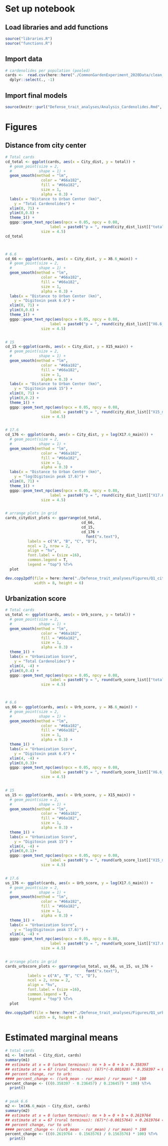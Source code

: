 # Set up notebook
## Load libraries and add functions

```r
source("libraries.R")
source("functions.R")
```

## Import data
```r
# cardenolides per population (pooled)
cards <-  read.csv(here::here("./CommonGardenExperiment_2020Data/clean_data/2020_cardenolides_clean.csv")) %>%
  dplyr::select(., -1) 
```

## Import final models
```r
source(knitr::purl("Defense_trait_analyses/Analysis_Cardenolides.Rmd", quiet=TRUE))
```

# Figures
## Distance from city center
```r
# Total cards
cd_total <- ggplot(cards, aes(x = City_dist, y = total)) +
  # geom_point(size = 2,
  #            shape = 1) +
  geom_smooth(method = "lm",
                color = "#66a182",
                fill = "#66a182",
                size = 1,
                alpha = 0.3) +
  labs(x = "Distance to Urban Center (km)",
    y = "Total Cardenolides") +
  xlim(0, 71) +
  ylim(0,0.8) +
  theme_1() +
  ggpp::geom_text_npc(aes(npcx = 0.05, npcy = 0.08,
                    label = paste0("p = ", round(city_dist_list[["total"]][[2]][["Pr(>F)"]][1], 3))),
                size = 4.5)
cd_total



# 6.6
cd_66 <- ggplot(cards, aes(x = City_dist, y = X6.6_main)) +
  # geom_point(size = 2,
  #            shape = 1) +
  geom_smooth(method = "lm",
                color = "#66a182",
                fill = "#66a182",
                size = 1,
                alpha = 0.3) +
  labs(x = "Distance to Urban Center (km)",
    y = "Digitoxin peak 6.6") +
  xlim(0, 71) +
  ylim(0,0.6) +
  theme_1() +
  ggpp::geom_text_npc(aes(npcx = 0.05, npcy = 0.08,
                    label = paste0("p = ", round(city_dist_list[["X6.6_main"]][[2]][["Pr(>F)"]][1], 3))),
                size = 4.5)


# 15
cd_15 <-ggplot(cards, aes(x = City_dist, y = X15_main)) +
  # geom_point(size = 2,
  #            shape = 1) +
  geom_smooth(method = "lm",
                color = "#66a182",
                fill = "#66a182",
                size = 1,
                alpha = 0.3) +
  labs(x = "Distance to Urban Center (km)",
    y = "Digitoxin peak 15") +
  xlim(0, 71) +
  ylim(0,0.2) +
  theme_1() +
  ggpp::geom_text_npc(aes(npcx = 0.05, npcy = 0.08,
                    label = paste0("p = ", round(city_dist_list[["X15_main"]][[2]][["Pr(>F)"]][1], 3))),
                size = 4.5)


# 17.6
cd_176 <- ggplot(cards, aes(x = City_dist, y = log(X17.6_main))) +
  # geom_point(size = 2,
  #            shape = 1) +
  geom_smooth(method = "lm",
                color = "#66a182",
                fill = "#66a182",
                size = 1,
                alpha = 0.3) +
  labs(x = "Distance to Urban Center (km)",
    y = "log(Digitoxin peak 17.6)") +
  xlim(0, 71) +
  theme_1() +
  ggpp::geom_text_npc(aes(npcx = 0.05, npcy = 0.88,
                    label = paste0("p = ", round(city_dist_list[["X17.6_main"]][[2]][["Pr(>F)"]][1], 3))),
                size = 4.5)


# arrange plots in grid
cards_citydist_plots <- ggarrange(cd_total,
                                  cd_66,
                                  cd_15,
                                  cd_176 +
                                    font("x.text"), 
          labels = c("A", "B", "C", "D"),
          ncol = 2, nrow = 2,
          align = "hv",
          font.label = (size =16),
          common.legend = T,
          legend = "top") %T>%
  plot

dev.copy2pdf(file = here::here("./Defense_trait_analyses/Figures/Q1_citydist_Cardenolides.pdf"),
             width = 8, height = 6)

```


## Urbanization score
```r
# Total cards
us_total <- ggplot(cards, aes(x = Urb_score, y = total)) +
  # geom_point(size = 2,
  #            shape = 1) +
  geom_smooth(method = "lm",
                color = "#66a182",
                fill = "#66a182",
                size = 1,
                alpha = 0.3) +
  theme_1() +
  labs(x = "Urbanization Score", 
    y = "Total Cardenolides") +
  xlim(4, -4) +
  ylim(0,0.4) +
  ggpp::geom_text_npc(aes(npcx = 0.05, npcy = 0.08,
                    label = paste0("p = ", round(urb_score_list[["total"]][[2]][["Pr(>F)"]][1], 3))),
                size = 4.5)



# 6.6
us_66 <- ggplot(cards, aes(x = Urb_score, y = X6.6_main)) +
  # geom_point(size = 2,
  #            shape = 1) +
  geom_smooth(method = "lm",
                color = "#66a182",
                fill = "#66a182",
                size = 1,
                alpha = 0.3) +
  theme_1() +
  labs(x = "Urbanization Score", 
    y = "Digitoxin peak 6.6") +
  xlim(4, -4) +
  ylim(0,0.3)+
  ggpp::geom_text_npc(aes(npcx = 0.05, npcy = 0.08,
                    label = paste0("p = ", round(urb_score_list[["X6.6_main"]][[2]][["Pr(>F)"]][1], 3))),
                size = 4.5)


# 15
us_15 <- ggplot(cards, aes(x = Urb_score, y = X15_main)) +
  # geom_point(size = 2,
  #            shape = 1) +
  geom_smooth(method = "lm",
                color = "#66a182",
                fill = "#66a182",
                size = 1,
                alpha = 0.3) +
  theme_1() +
  labs(x = "Urbanization Score", 
    y = "Digitoxin peak 15") +
  xlim(4, -4) +
  ylim(0,0.1)+
  ggpp::geom_text_npc(aes(npcx = 0.05, npcy = 0.08,
                    label = paste0("p = ", round(urb_score_list[["X15_main"]][[2]][["Pr(>F)"]][1], 3))),
                size = 4.5)


# 17.6
us_176 <- ggplot(cards, aes(x = Urb_score, y = log(X17.6_main))) +
  # geom_point(size = 2,
  #            shape = 1) +
  geom_smooth(method = "lm",
                color = "#66a182",
                fill = "#66a182",
                size = 1,
                alpha = 0.3) +
  theme_1() +
  labs(x = "Urbanization Score", 
    y = "log(Digitoxin peak 17.6)") +
  xlim(4, -4) +
  ggpp::geom_text_npc(aes(npcx = 0.05, npcy = 0.88,
                    label = paste0("p = ", round(urb_score_list[["X17.6_main"]][[2]][["Pr(>F)"]][1], 3))),
                size = 4.5)


# arrange plots in grid
cards_urbscore_plots <- ggarrange(us_total, us_66, us_15, us_176 +
                                    font("x.text"), 
          labels = c("A", "B", "C", "D"),
          ncol = 2, nrow = 2,
          align = "hv",
          font.label = (size =16),
          common.legend = T,
          legend = "top") %T>%
  plot

dev.copy2pdf(file = here::here("./Defense_trait_analyses/Figures/Q1_urbscore_Cardenolides.pdf"),
             width = 8, height = 6)
```


# Estimated marginal means
```r
# total cards
m1 <- lm(total ~ City_dist, cards)
summary(m1)
## estimate at x = 0 (urban terminus): mx + b = 0 + b = 0.358397
## estimate at x = 67 (rural terminus): (67)*(-0.001820) + 0.358397 = 0.236457
## percent change, rur to urb: 
#### percent_change <- ((urb_mean - rur_mean) / rur_mean) * 100
percent_change <- (((0.358397 - 0.236457) / 0.236457) * 100) %T>%
  print()


# peak 6.6
m2 <- lm(X6.6_main ~ City_dist, cards)
summary(m2)
## estimate at x = 0 (urban terminus): mx + b = 0 + b = 0.2619764  
## estimate at x = 67 (rural terminus): (67)*(-0.0015764) + 0.2619764 = 0.1563576
## percent change, rur to urb: 
#### percent_change <- ((urb_mean - rur_mean) / rur_mean) * 100
percent_change <- (((0.2619764 - 0.1563576) / 0.1563576) * 100) %T>%
  print()
```

